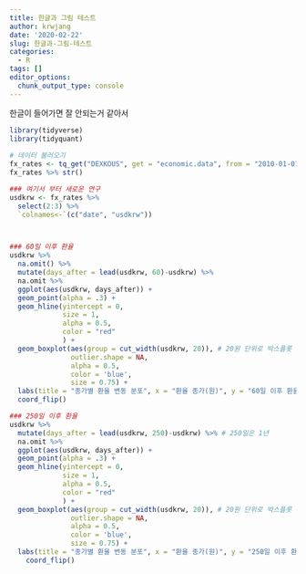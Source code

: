 ```yaml
---
title: 한글과 그림 테스트
author: krwjang
date: '2020-02-22'
slug: 한글과-그림-테스트
categories:
  - R
tags: []
editor_options: 
  chunk_output_type: console
---
```


한글이 들어가면 잘 안되는거 같아서


```r
library(tidyverse)
library(tidyquant) 
 
# 데이터 불러오기
fx_rates <- tq_get("DEXKOUS", get = "economic.data", from = "2010-01-01")
fx_rates %>% str()

### 여기서 부터 새로운 연구
usdkrw <- fx_rates %>%
  select(2:3) %>% 
  `colnames<-`(c("date", "usdkrw"))



### 60일 이후 환율
usdkrw %>% 
  na.omit() %>% 
  mutate(days_after = lead(usdkrw, 60)-usdkrw) %>%
  na.omit %>% 
  ggplot(aes(usdkrw, days_after)) +
  geom_point(alpha = .3) +
  geom_hline(yintercept = 0, 
             size = 1, 
             alpha = 0.5, 
             color = "red"
             ) +
  geom_boxplot(aes(group = cut_width(usdkrw, 20)), # 20원 단위로 박스플롯
               outlier.shape = NA,
               alpha = 0.5, 
               color = 'blue',
               size = 0.75) +
  labs(title = "종가별 환율 변동 분포", x = "환율 종가(원)", y = "60일 이후 환율 변동(원)") +
  coord_flip()
```


```r

### 250일 이후 환율
usdkrw %>% 
  mutate(days_after = lead(usdkrw, 250)-usdkrw) %>% # 250일은 1년
  na.omit %>% 
  ggplot(aes(usdkrw, days_after)) +
  geom_point(alpha = .3) +
  geom_hline(yintercept = 0, 
             size = 1, 
             alpha = 0.5, 
             color = "red"
             ) +
  geom_boxplot(aes(group = cut_width(usdkrw, 20)), # 20원 단위로 박스플롯
               outlier.shape = NA,
               alpha = 0.5, 
               color = 'blue',
               size = 0.75) +
  labs(title = "종가별 환율 변동 분포", x = "환율 종가(원)", y = "250일 이후 환율 변동(원)") +
    coord_flip()

```

